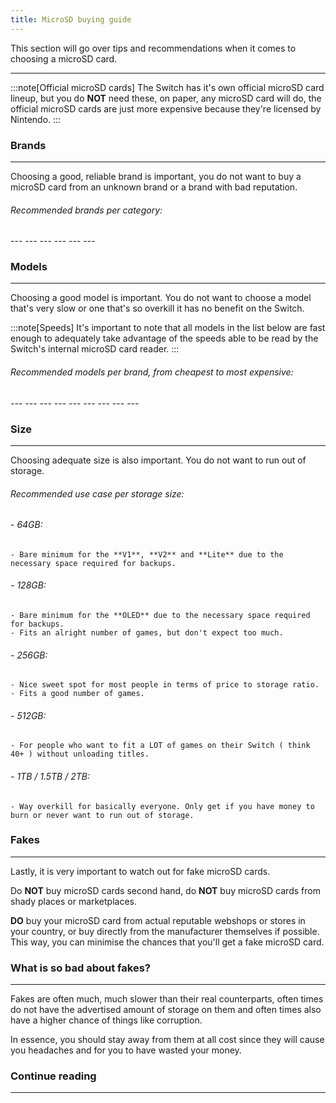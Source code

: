 ```yaml
---
title: MicroSD buying guide
---
```


This section will go over tips and recommendations when it comes to choosing a microSD card.

---


:::note[Official microSD cards]
The Switch has it's own official microSD card lineup, but you do **NOT** need these, on paper, any microSD card will do, the official microSD cards are just more expensive because they're licensed by Nintendo.
:::

### Brands

---

Choosing a good, reliable brand is important, you do not want to buy a microSD card from an unknown brand or a brand with bad reputation.

###### Recommended brands per category:

<Tabs>
    <TabItem label = "Premium">
        <Card title = "Samsung" icon = "star">
            ---
        </Card>
        <Card title = "Sandisk" icon = "rocket">
            ---
        </Card>
        <Card title = "Kingston" icon = "heart">
            ---
        </Card>
    </TabItem>
    <TabItem label = "Value">
        <Card title = "Lexar" icon = "star">
            ---
        </Card>
        <Card title = "PNY" icon = "rocket">
            ---
        </Card>
        <Card title = "Transcend" icon = "heart">
            ---
        </Card>
    </TabItem>
</Tabs>

### Models

---

Choosing a good model is important. You do not want to choose a model that's very slow or one that's so overkill it has no benefit on the Switch.

:::note[Speeds]
It's important to note that all models in the list below are fast enough to adequately take advantage of the speeds able to be read by the Switch's internal microSD card reader.
:::

###### Recommended models per brand, from cheapest to most expensive:

<Tabs>
    <TabItem label = "Samsung">
        <Card title = "Evo Plus ( > 2021 )" icon = "star">
            ---
        </Card>
        <Card title = "Pro Plus" icon = "rocket">
            ---
        </Card>
        <Card title = "Pro Ultimate" icon = "heart">
            ---
        </Card>
    </TabItem>
    <TabItem label = "Sandisk">
        <Card title = "Ultra" icon = "star">
            ---
        </Card>
        <Card title = "Extreme" icon = "rocket">
            ---
        </Card>
        <Card title = "For Nintendo Switch ( Officially licensed )" icon = "heart">
            ---
        </Card>
    </TabItem>
    <TabItem label = "Kingston">
        <Card title = "Canvas Select Plus" icon = "star">
            ---
        </Card>
        <Card title = "High Endurance" icon = "rocket">
            ---
        </Card>
        <Card title = "Canvas Go! Plus" icon = "heart">
            ---
        </Card>
    </TabItem>
    <TabItem label = "Lexar">
    </TabItem>
    <TabItem label = "PNY">
    </TabItem>
    <TabItem label = "Transcend">
    </TabItem>
</Tabs>

### Size

---

Choosing adequate size is also important. You do not want to run out of storage.

###### Recommended use case per storage size:

###### - 64GB:
    - Bare minimum for the **V1**, **V2** and **Lite** due to the necessary space required for backups.

###### - 128GB:
    - Bare minimum for the **OLED** due to the necessary space required for backups.
    - Fits an alright number of games, but don't expect too much.

###### - 256GB: <Badge text="Recommended" variant="success" />
    - Nice sweet spot for most people in terms of price to storage ratio.
    - Fits a good number of games.

###### - 512GB:
    - For people who want to fit a LOT of games on their Switch ( think 40+ ) without unloading titles.

###### - 1TB / 1.5TB / 2TB:
    - Way overkill for basically everyone. Only get if you have money to burn or never want to run out of storage.

### Fakes

---

Lastly, it is very important to watch out for fake microSD cards.

Do **NOT** buy microSD cards second hand, do **NOT** buy microSD cards from shady places or marketplaces.

**DO** buy your microSD card from actual reputable webshops or stores in your country, or buy directly from the manufacturer themselves if possible.
This way, you can minimise the chances that you'll get a fake microSD card.

### What is so bad about fakes?

---

Fakes are often much, much slower than their real counterparts, often times do not have the advertised amount of storage on them and often times also have a higher chance of things like corruption.

In essence, you should stay away from them at all cost since they will cause you headaches and for you to have wasted your money.

### Continue reading

---